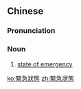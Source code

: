 {{also|紧急状态}}
==Chinese==
{{zh-forms|s=紧急状态|type=22}}

===Pronunciation===
{{zh-pron
|m=jǐnjí zhuàngtài
|c=gan2 gap1 zong6 taai3
|cat=n
}}

===Noun===
{{zh-noun}}

# [[state of emergency]]

[[ko:緊急狀態]]
[[zh:緊急狀態]]